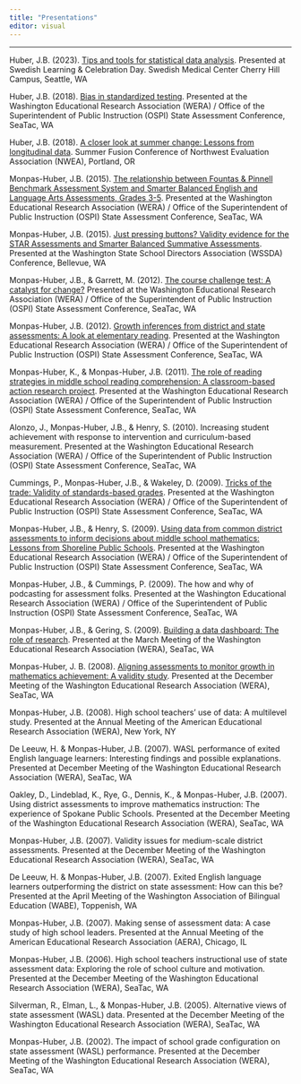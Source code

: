 ```yaml
---
title: "Presentations"
editor: visual
---
```


------------------------------------------------------------------------

Huber, J.B. (2023). [Tips and tools for statistical data analysis](https://github.com/jackbhuber/talks/blob/7c78b6905cefb064e695db1c0ece1478e2f19238/2023_TipsandTools_SwedishLearningDay_103123.pdf). Presented at Swedish Learning & Celebration Day. Swedish Medical Center Cherry Hill Campus, Seattle, WA

Huber, J.B. (2018). [Bias in standardized testing](https://github.com/jackbhuber/talks/blob/9512d57d71405795fd703bb6844c7dd73e4968f0/2018_BiasInStandardizedTesting_WERA_120618.pdf). Presented at the Washington Educational Research Association (WERA) / Office of the Superintendent of Public Instruction (OSPI) State Assessment Conference, SeaTac, WA

Huber, J.B. (2018). [A closer look at summer change: Lessons from longitudinal data](https://github.com/jackbhuber/talks/blob/d03db8d2bd987d0b9ca05a0f5923347904a20a76/2018_ACloserLookAtSummerChange_Fusion_0618.pdf). Summer Fusion Conference of Northwest Evaluation Association (NWEA), Portland, OR

Monpas-Huber, J.B. (2015). [The relationship between Fountas & Pinnell Benchmark Assessment System and Smarter Balanced English and Language Arts Assessments, Grades 3-5](https://github.com/jackbhuber/talks/blob/bec125e98f93ee3e8e32f7f21ebe420bf97e8e80/2015_FB-SBA-Correlations_WERAPreconference_1215.pdf). Presented at the Washington Educational Research Association (WERA) / Office of the Superintendent of Public Instruction (OSPI) State Assessment Conference, SeaTac, WA

Monpas-Huber, J.B. (2015). [Just pressing buttons? Validity evidence for the STAR Assessments and Smarter Balanced Summative Assessments](https://github.com/jackbhuber/talks/blob/62ac1713b3f545576918ef33d045f11f6c03b392/2015_ValidityEvidenceforSTARSBAAssessment_WSSDAConference_112015.pdf). Presented at the Washington State School Directors Association (WSSDA) Conference, Bellevue, WA

Monpas-Huber, J.B., & Garrett, M. (2012). [The course challenge test: A catalyst for change?](https://github.com/jackbhuber/talks/blob/e29d26d1897bea6b8e85a731fa404f2f6baf9dac/2012_TheCourseChallengeTest_WERA_1212.pdf) Presented at the Washington Educational Research Association (WERA) / Office of the Superintendent of Public Instruction (OSPI) State Assessment Conference, SeaTac, WA

Monpas-Huber, J.B. (2012). [Growth inferences from district and state assessments: A look at elementary reading](https://github.com/jackbhuber/talks/blob/fc79815b144a95ac781ac74fc4e42a126c07aad5/2012_GrowthInferencesFromDistrictStateAssessments_WERA_032912.pdf). Presented at the Washington Educational Research Association (WERA) / Office of the Superintendent of Public Instruction (OSPI) State Assessment Conference, SeaTac, WA

Monpas-Huber, K., & Monpas-Huber, J.B. (2011). [The role of reading strategies in middle school reading comprehension: A classroom-based action research project](https://github.com/jackbhuber/talks/blob/63f14dba2745facb110eadd9864dc46183a78dac/2011_ReadingStrategies_WERA_1211.pdf). Presented at the Washington Educational Research Association (WERA) / Office of the Superintendent of Public Instruction (OSPI) State Assessment Conference, SeaTac, WA

Alonzo, J., Monpas-Huber, J.B., & Henry, S. (2010). Increasing student achievement with response to intervention and curriculum-based measurement. Presented at the Washington Educational Research Association (WERA) / Office of the Superintendent of Public Instruction (OSPI) State Assessment Conference, SeaTac, WA

Cummings, P., Monpas-Huber, J.B., & Wakeley, D. (2009). [Tricks of the trade: Validity of standards-based grades](https://github.com/jackbhuber/talks/blob/7267589f0c2a24a6c38329cf25dcec707cd7c0c5/2009_ValidityofStdsBasedGrades_WERA_1209.pdf). Presented at the Washington Educational Research Association (WERA) / Office of the Superintendent of Public Instruction (OSPI) State Assessment Conference, SeaTac, WA

Monpas-Huber, J.B., & Henry, S. (2009). [Using data from common district assessments to inform decisions about middle school mathematics: Lessons from Shoreline Public Schools](https://github.com/jackbhuber/talks/blob/8faba1d70054c5536da9b4a3944a37688d5749ad/2009_JBMH%26Henry_Common%20Assessments_WERA_1209.pdf). Presented at the Washington Educational Research Association (WERA) / Office of the Superintendent of Public Instruction (OSPI) State Assessment Conference, SeaTac, WA

Monpas-Huber, J.B., & Cummings, P. (2009). The how and why of podcasting for assessment folks. Presented at the Washington Educational Research Association (WERA) / Office of the Superintendent of Public Instruction (OSPI) State Assessment Conference, SeaTac, WA

Monpas-Huber, J.B., & Gering, S. (2009). [Building a data dashboard: The role of research](https://github.com/jackbhuber/talks/blob/33f09160d92ba8e0b95636f9b9f241f7c17b160c/2009_BuildingADataDashboard_WERA_0309.pdf). Presented at the March Meeting of the Washington Educational Research Association (WERA), SeaTac, WA

Monpas-Huber, J. B. (2008). [Aligning assessments to monitor growth in mathematics achievement: A validity study](https://github.com/jackbhuber/talks/blob/3b875e34bf6ebdf4c728c5869d45e086eb29548b/2008_AligningAssessments_WERA_1208.pdf). Presented at the December Meeting of the Washington Educational Research Association (WERA), SeaTac, WA

Monpas-Huber, J.B. (2008). High school teachers' use of data: A multilevel study. Presented at the Annual Meeting of the American Educational Research Association (WERA), New York, NY

De Leeuw, H. & Monpas-Huber, J.B. (2007). WASL performance of exited English language learners: Interesting findings and possible explanations. Presented at December Meeting of the Washington Educational Research Association (WERA), SeaTac, WA

Oakley, D., Lindeblad, K., Rye, G., Dennis, K., & Monpas-Huber, J.B. (2007). Using district assessments to improve mathematics instruction: The experience of Spokane Public Schools. Presented at the December Meeting of the Washington Educational Research Association (WERA), SeaTac, WA

Monpas-Huber, J.B. (2007). Validity issues for medium-scale district assessments. Presented at the December Meeting of the Washington Educational Research Association (WERA), SeaTac, WA

De Leeuw, H. & Monpas-Huber, J.B. (2007). Exited English language learners outperforming the district on state assessment: How can this be? Presented at the April Meeting of the Washington Association of Bilingual Education (WABE), Toppenish, WA

Monpas-Huber, J.B. (2007). Making sense of assessment data: A case study of high school leaders. Presented at the Annual Meeting of the American Educational Research Association (AERA), Chicago, IL

Monpas-Huber, J.B. (2006). High school teachers instructional use of state assessment data: Exploring the role of school culture and motivation. Presented at the December Meeting of the Washington Educational Research Association (WERA), SeaTac, WA

Silverman, R., Elman, L., & Monpas-Huber, J.B. (2005). Alternative views of state assessment (WASL) data. Presented at the December Meeting of the Washington Educational Research Association (WERA), SeaTac, WA

Monpas-Huber, J.B. (2002). The impact of school grade configuration on state assessment (WASL) performance. Presented at the December Meeting of the Washington Educational Research Association (WERA), SeaTac, WA
